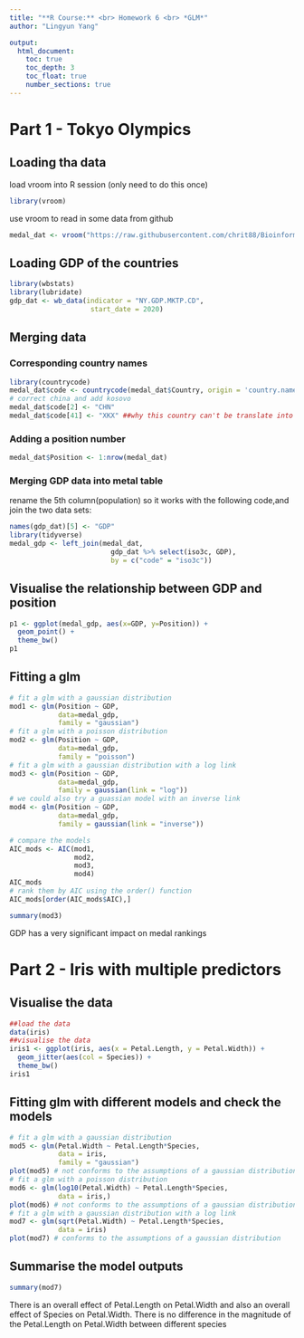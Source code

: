 ```yaml
---
title: "**R Course:** <br> Homework 6 <br> *GLM*"
author: "Lingyun Yang"

output: 
  html_document:
    toc: true
    toc_depth: 3
    toc_float: true    
    number_sections: true
---
```

# Part 1 - Tokyo Olympics
## Loading tha data

load vroom into R session (only need to do this once)
```r
library(vroom)
```

use vroom to read in some data from github
```r
medal_dat <- vroom("https://raw.githubusercontent.com/chrit88/Bioinformatics_data/master/Workshop%205/Tokyo%202021%20medals.csv")
```

## Loading GDP of the countries

```r
library(wbstats)
library(lubridate)
gdp_dat <- wb_data(indicator = "NY.GDP.MKTP.CD",
                    start_date = 2020)
```

## Merging data
### Corresponding country names
```r
library(countrycode)
medal_dat$code <- countrycode(medal_dat$Country, origin = 'country.name', destination = 'iso3c')
# correct china and add kosovo
medal_dat$code[2] <- "CHN"
medal_dat$code[41] <- "XKX" ##why this country can't be translate into iso3c?
```
### Adding a position number
```r
medal_dat$Position <- 1:nrow(medal_dat)
```
### Merging GDP data into metal table
rename the 5th column(population) so it works with the following code,and join the two data sets:
```r
names(gdp_dat)[5] <- "GDP"
library(tidyverse)
medal_gdp <- left_join(medal_dat,
                         gdp_dat %>% select(iso3c, GDP),
                         by = c("code" = "iso3c"))
```

## Visualise the relationship between GDP and position
```r
p1 <- ggplot(medal_gdp, aes(x=GDP, y=Position)) + 
  geom_point() + 
  theme_bw()
p1
```
## Fitting a glm
```r
# fit a glm with a gaussian distribution
mod1 <- glm(Position ~ GDP, 
            data=medal_gdp,
            family = "gaussian")
# fit a glm with a poisson distribution
mod2 <- glm(Position ~ GDP, 
            data=medal_gdp,
            family = "poisson")
# fit a glm with a gaussian distribution with a log link
mod3 <- glm(Position ~ GDP, 
            data=medal_gdp,
            family = gaussian(link = "log"))
# we could also try a guassian model with an inverse link
mod4 <- glm(Position ~ GDP, 
            data=medal_gdp,
            family = gaussian(link = "inverse"))

# compare the models
AIC_mods <- AIC(mod1,
                mod2,
                mod3,
                mod4)
AIC_mods 
# rank them by AIC using the order() function
AIC_mods[order(AIC_mods$AIC),]

summary(mod3)
```                        
GDP has a very significant impact on medal rankings

# Part 2 - Iris with multiple predictors
## Visualise the data
```r
##load the data
data(iris)
##visualise the data
iris1 <- ggplot(iris, aes(x = Petal.Length, y = Petal.Width)) + 
  geom_jitter(aes(col = Species)) +
  theme_bw()
iris1
```
## Fitting glm with different models and check the models
```r
# fit a glm with a gaussian distribution
mod5 <- glm(Petal.Width ~ Petal.Length*Species, 
            data = iris,
            family = "gaussian")
plot(mod5) # not conforms to the assumptions of a gaussian distribution
# fit a glm with a poisson distribution
mod6 <- glm(log10(Petal.Width) ~ Petal.Length*Species, 
            data = iris,)
plot(mod6) # not conforms to the assumptions of a gaussian distribution
# fit a glm with a gaussian distribution with a log link
mod7 <- glm(sqrt(Petal.Width) ~ Petal.Length*Species, 
            data = iris)
plot(mod7) # conforms to the assumptions of a gaussian distribution
```
## Summarise the model outputs
```r
summary(mod7)
```
There is an overall effect of Petal.Length on Petal.Width and also an overall effect of Species on Petal.Width.
There is no difference in the magnitude of the Petal.Length on Petal.Width between different species


